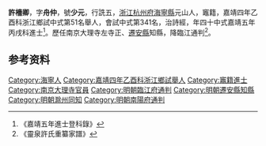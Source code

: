 {{明清人物信息框
| 姓名 = 許檣卿
| 原名 = 
| 圖片名稱=  
| 圖片大小 = 220px
| 圖片說明 =  
| 最高職務 =南京大理寺左寺正
| 國家 = 大明
| 爵位 =
| 籍貫 = [[浙江|浙江]][[杭州府|杭州府]][[海寧縣|海寧縣]]
| 字號 = 字舟仲，號少元
| 諡號 = 
| 出生日期 = 成化二十三年丁未十月二十四日〔1487年11月9日〕
| 出生地點 =
| 逝世日期 = 嘉靖三十七年戊午二月二十六日〔{{dda|1558|3|15|1487|11|9}}〕
| 逝世地點 = 
| 墓葬 = 澉墅湖金山
| 配偶 = 何氏 
| 親屬 = 曾祖許禎、祖許紃、父許清；嫡母周氏、生母賈氏；兄[[許相卿|許相卿]]〔兵科給事中〕、許栻卿；弟許槐卿、許材卿、許𠏉卿、許桐卿；子三許聞諫、許聞謨、許聞訓；女二
| 出身 = 
*  嘉靖四年乙酉科浙江鄉試第51名舉人
*  嘉靖五年丙戌科進士
| 經歷 = 
| 著作 =  
* 
*
*
}}
'''許檣卿'''{{BD|1487年|11月9日|1558年|3月15日|}}，字'''舟仲'''，號'''少元'''，行詵五，[[浙江|浙江]][[杭州府|杭州府]][[海寧縣|海寧縣]]元山人，竈籍，嘉靖四年乙酉科浙江鄉試中式第51名舉人，會試中式第341名，治詩經，年四十中式嘉靖五年丙戌科進士<ref>《嘉靖五年進士登科錄》</ref>。歷任南京大理寺左寺正、[[遷安縣|遷安縣]]知縣，降臨江通判<ref>《靈泉許氏重纂家譜》</ref>。

== 参考资料 ==
{{reflist}}

{{嘉靖五年丙戌科殿試金榜}}
{{明朝人物小作品}}
{{Authority control}}

{{DEFAULTSORT:}}
[[Category:海寧人|Category:海寧人]]
[[Category:嘉靖四年乙酉科浙江鄉試舉人|Category:嘉靖四年乙酉科浙江鄉試舉人]]
[[Category:竈籍進士|Category:竈籍進士]]
[[Category:南京大理寺官員|Category:南京大理寺官員]]
[[Category:明朝臨江府通判|Category:明朝臨江府通判]]
[[Category:明朝遷安縣知縣|Category:明朝遷安縣知縣]]
[[Category:明朝滁州同知|Category:明朝滁州同知]]
[[Category:明朝南陽府通判|Category:明朝南陽府通判]]